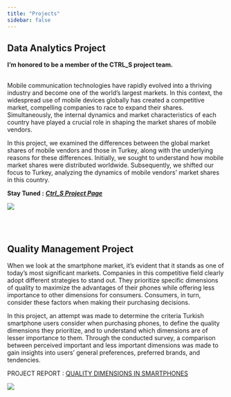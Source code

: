 ```yaml
---
title: "Projects"
sidebar: false 
---
```


## Data Analytics Project

**I'm honored to be a member of the CTRL_S project team.**

\
Mobile communication technologies have rapidly evolved into a thriving industry and become one of the world's largest markets. In this context, the widespread use of mobile devices globally has created a competitive market, compelling companies to race to expand their shares. Simultaneously, the internal dynamics and market characteristics of each country have played a crucial role in shaping the market shares of mobile vendors.

In this project, we examined the differences between the global market shares of mobile vendors and those in Turkey, along with the underlying reasons for these differences. Initially, we sought to understand how mobile market shares were distributed worldwide. Subsequently, we shifted our focus to Turkey, analyzing the dynamics of mobile vendors' market shares in this country.

**Stay Tuned :** [***Ctrl_S Project Page***](https://emu-hacettepe-analytics.github.io/emu430-fall2023-team-ctrl_s/)

![](images/daonline.gif)

<br> <br>

## Quality Management Project

When we look at the smartphone market, it's evident that it stands as one of today's most significant markets. Companies in this competitive field clearly adopt different strategies to stand out. They prioritize specific dimensions of quality to maximize the advantages of their phones while offering less importance to other dimensions for consumers. Consumers, in turn, consider these factors when making their purchasing decisions.

In this project, an attempt was made to determine the criteria Turkish smartphone users consider when purchasing phones, to define the quality dimensions they prioritize, and to understand which dimensions are of lesser importance to them. Through the conducted survey, a comparison between perceived important and less important dimensions was made to gain insights into users' general preferences, preferred brands, and tendencies.

PROJECT REPORT : [QUALITY DIMENSIONS IN SMARTPHONES](https://drive.google.com/file/d/1Akh7rcQCC-K0zlY_xDY7cCmocN6rAKGF/view?usp=sharing)

![](images/QA_Animation_2000-min.gif)
